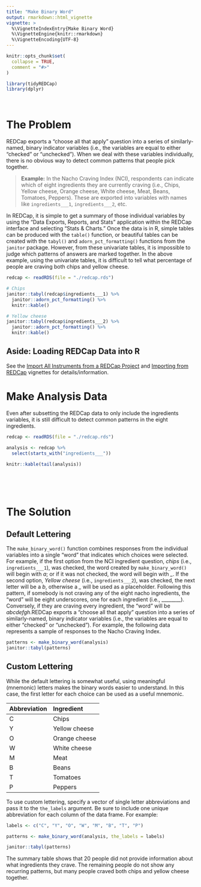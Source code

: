 ```yaml
---
title: "Make Binary Word"
output: rmarkdown::html_vignette
vignette: >
  %\VignetteIndexEntry{Make Binary Word}
  %\VignetteEngine{knitr::rmarkdown}
  %\VignetteEncoding{UTF-8}
---
```


```r
knitr::opts_chunk$set(
  collapse = TRUE,
  comment = "#>"
)
```

```r
library(tidyREDCap)
library(dplyr)
```

</br>


# The Problem 

REDCap exports a "choose all that apply" question into a series of similarly-named, binary indicator variables (i.e., the variables are equal to either "checked" or "unchecked"). When we deal with these variables individually, there is no obvious way to detect common patterns that people pick together.

> **Example:** In the Nacho Craving Index (NCI), respondents can indicate which of eight ingredients they are currently craving (i.e., Chips, Yellow cheese, Orange cheese, White cheese, Meat, Beans, Tomatoes, Peppers). These are exported into variables with names like `ingredients___1`, `ingredients___2`, etc.

In REDCap, it is simple to get a summary of those individual variables by using the "Data Exports, Reports, and Stats" application within the REDCap interface and selecting "Stats & Charts." Once the data is in R, simple tables can be produced with the `table()` function, or beautiful tables can be created with the `tabyl()` and `adorn_pct_formatting()` functions from the `janitor` package. However, from these univariate tables, it is impossible to judge which patterns of answers are marked together. In the above example, using the univariate tables, it is difficult to tell what percentage of people are craving both chips and yellow cheese.

```r
redcap <- readRDS(file = "./redcap.rds")

# Chips
janitor::tabyl(redcap$ingredients___1) %>% 
  janitor::adorn_pct_formatting() %>% 
  knitr::kable()

# Yellow cheese
janitor::tabyl(redcap$ingredients___2) %>% 
  janitor::adorn_pct_formatting() %>% 
  knitr::kable()

```

## Aside: Loading REDCap Data into R
See the [Import All Instruments from a REDCap Project](../doc/importInstruments.html) and [Importing from REDCap](../doc/useAPI.html) vignettes for details/information.

# Make Analysis Data
 
Even after subsetting the REDCap data to only include the ingredients variables, it is still difficult to detect common patterns in the eight ingredients.

```r
redcap <- readRDS(file = "./redcap.rds")

analysis <- redcap %>% 
  select(starts_with("ingredients___")) 
  
knitr::kable(tail(analysis))
  
```

</br>
</br>

# The Solution
## Default Lettering
The `make_binary_word()` function combines responses from the individual variables into a single "word" that indicates which choices were selected. For example, if the first option from the NCI ingredient question, *chips* (i.e., `ingredients___1`), was checked, the word created by `make_binary_word()` will begin with *a*; or if it was not checked, the word will begin with *\_*. If the second option, *Yellow cheese* (i.e., `ingredients___2`), was checked, the next letter will be a *b*, otherwise a *\_* will be used as a placeholder.  Following this pattern, if somebody is not craving any of the eight nacho ingredients, the "word" will be eight underscores, one for each ingredient (i.e., \_\_\_\_\_\_\_\_).  Conversely, if they are craving every ingredient, the "word" will be *abcdefgh*.REDCap exports a “choose all that apply” question into a series of similarly-named, binary indicator variables (i.e., the variables are equal to either “checked” or “unchecked”). For example, the following data represents a sample of responses to the Nacho Craving Index.

```r
patterns <- make_binary_word(analysis) 
janitor::tabyl(patterns)
```


## Custom Lettering
While the default lettering is somewhat useful, using meaningful (mnemonic) letters makes the binary words easier to understand.  In this case, the first letter for each choice can be used as a useful mnemonic.

| Abbreviation | Ingredient     |
| :----------  | :----------    |
| C            | Chips          |
| Y            | Yellow cheese  |
| O            | Orange cheese  |
| W            | White cheese   |
| M            | Meat           |
| B            | Beans          |
| T            | Tomatoes       |
| P            | Peppers        |

To use custom lettering, specify a vector of single letter abbreviations and pass it to the `the_labels` argument. Be sure to include one unique abbreviation for each column of the data frame.  For example:

```r
labels <- c("C", "Y", "O", "W", "M", "B", "T", "P")

patterns <- make_binary_word(analysis, the_labels = labels)

janitor::tabyl(patterns)
```

The summary table shows that 20 people did not provide information about what ingredients they crave.  The remaining people do not show any recurring patterns, but many people craved both chips and yellow cheese together.
